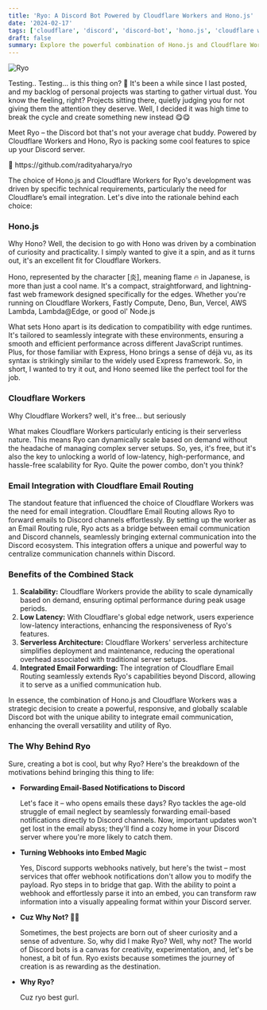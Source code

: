```yaml
---
title: 'Ryo: A Discord Bot Powered by Cloudflare Workers and Hono.js'
date: '2024-02-17'
tags: ['cloudflare', 'discord', 'discord-bot', 'hono.js', 'cloudflare workers', 'email routing', 'cloudflare email']
draft: false
summary: Explore the powerful combination of Hono.js and Cloudflare Workers behind Ryo, your not-so-average Discord bot. Discover how it seamlessly integrates email communication, enhances server scalability, and adds a touch of magic to Discord webhooks.
---
```


<Image src="/static/images/content/ryo.gif" alt="Ryo"/>

<TOCInline toc={props.toc}/>

Testing.. Testing... is this thing on? 🎤 It's been a while since I last posted, and my backlog of personal projects was starting to gather virtual dust. You know the feeling, right? Projects sitting there, quietly judging you for not giving them the attention they deserve. Well, I decided it was high time to break the cycle and create something new instead 😋😋

Meet Ryo – the Discord bot that's not your average chat buddy. Powered by Cloudflare Workers and Hono, Ryo is packing some cool features to spice up your Discord server.

<aside>
🥳 https://github.com/radityaharya/ryo
</aside>

The choice of Hono.js and Cloudflare Workers for Ryo's development was driven by specific technical requirements, particularly the need for Cloudflare’s email integration. Let's dive into the rationale behind each choice:

### Hono.js

Why Hono? Well, the decision to go with Hono was driven by a combination of curiosity and practicality. I simply wanted to give it a spin, and as it turns out, it's an excellent fit for Cloudflare Workers.

Hono, represented by the character [炎], meaning flame 🔥 in Japanese, is more than just a cool name. It's a compact, straightforward, and lightning-fast web framework designed specifically for the edges. Whether you're running on Cloudflare Workers, Fastly Compute, Deno, Bun, Vercel, AWS Lambda, Lambda@Edge, or good ol' Node.js

What sets Hono apart is its dedication to compatibility with edge runtimes. It's tailored to seamlessly integrate with these environments, ensuring a smooth and efficient performance across different JavaScript runtimes. Plus, for those familiar with Express, Hono brings a sense of déjà vu, as its syntax is strikingly similar to the widely used Express framework. So, in short, I wanted to try it out, and Hono seemed like the perfect tool for the job.

### Cloudflare Workers

Why Cloudflare Workers? well, it's free... but seriously 

What makes Cloudflare Workers particularly enticing is their serverless nature. This means Ryo can dynamically scale based on demand without the headache of managing complex server setups. So, yes, it's free, but it's also the key to unlocking a world of low-latency, high-performance, and hassle-free scalability for Ryo. Quite the power combo, don't you think?

### Email Integration with Cloudflare Email Routing

The standout feature that influenced the choice of Cloudflare Workers was the need for email integration. Cloudflare Email Routing allows Ryo to forward emails to Discord channels effortlessly. By setting up the worker as an Email Routing rule, Ryo acts as a bridge between email communication and Discord channels, seamlessly bringing external communication into the Discord ecosystem. This integration offers a unique and powerful way to centralize communication channels within Discord.

### Benefits of the Combined Stack

1. **Scalability:** Cloudflare Workers provide the ability to scale dynamically based on demand, ensuring optimal performance during peak usage periods.
2. **Low Latency:** With Cloudflare's global edge network, users experience low-latency interactions, enhancing the responsiveness of Ryo's features.
3. **Serverless Architecture:** Cloudflare Workers' serverless architecture simplifies deployment and maintenance, reducing the operational overhead associated with traditional server setups.
4. **Integrated Email Forwarding:** The integration of Cloudflare Email Routing seamlessly extends Ryo's capabilities beyond Discord, allowing it to serve as a unified communication hub.

In essence, the combination of Hono.js and Cloudflare Workers was a strategic decision to create a powerful, responsive, and globally scalable Discord bot with the unique ability to integrate email communication, enhancing the overall versatility and utility of Ryo.

### **The Why Behind Ryo**

Sure, creating a bot is cool, but why Ryo? Here's the breakdown of the motivations behind bringing this thing to life:

- **Forwarding Email-Based Notifications to Discord**

    Let's face it – who opens emails these days? Ryo tackles the age-old struggle of email neglect by seamlessly forwarding email-based notifications directly to Discord channels. Now, important updates won't get lost in the email abyss; they'll find a cozy home in your Discord server where you're more likely to catch them.

- **Turning Webhooks into Embed Magic**

    Yes, Discord supports webhooks natively, but here's the twist – most services that offer webhook notifications don't allow you to modify the payload. Ryo steps in to bridge that gap. With the ability to point a webhook and effortlessly parse it into an embed, you can transform raw information into a visually appealing format within your Discord server.

- **Cuz Why Not? 🤷‍♂️**

    Sometimes, the best projects are born out of sheer curiosity and a sense of adventure. So, why did I make Ryo? Well, why not? The world of Discord bots is a canvas for creativity, experimentation, and, let's be honest, a bit of fun. Ryo exists because sometimes the journey of creation is as rewarding as the destination.

- **Why Ryo?**

    Cuz ryo best gurl.

